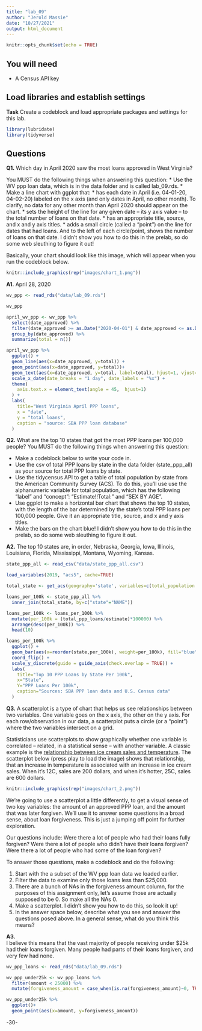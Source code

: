 ```yaml
---
title: "lab_09"
author: "Jerold Massie"
date: "10/27/2021"
output: html_document
---
```


```r
knitr::opts_chunk$set(echo = TRUE)
```

## You will need

* A Census API key

## Load libraries and establish settings

**Task** Create a codeblock and load appropriate packages and settings for this lab.
```r
library(lubridate)
library(tidyverse)


```


## Questions

**Q1.** Which day in April 2020 saw the most loans approved in West Virginia? 

You MUST do the following things when answering this question:
* Use the WV ppp loan data, which is in the data folder and is called lab_09.rds.
* Make a line chart with ggplot that:
  * has each date in April (i.e. 04-01-20, 04-02-20) labeled on the x axis (and only dates in April, no other month). To clarify, no data for any other month than April 2020 should appear on the chart. 
  * sets the height of the line for any given date -- its y axis value -- to the total number of loans on that date.
  * has an appropriate title, source, and x and y axis titles. 
  * adds a small circle (called a "point") on the line for dates that had loans. And to the left of each circle/point, shows the number of loans on that date.  I didn't show you how to do this in the prelab, so do some web sleuthing to figure it out! 

Basically, your chart should look like this image, which will appear when you run the codeblock below. 

```r
knitr::include_graphics(rep("images/chart_1.png"))
```
**A1.** 
April 28, 2020
```r
wv_ppp <- read_rds("data/lab_09.rds")

wv_ppp
```

```r
april_wv_ppp <- wv_ppp %>%
  select(date_approved) %>%
  filter(date_approved >= as.Date("2020-04-01") & date_approved <= as.Date("2020-04-30")) %>%
  group_by(date_approved) %>%
  summarize(total = n())
```

```r
april_wv_ppp %>%
  ggplot() + 
  geom_line(aes(x=date_approved, y=total)) +
  geom_point(aes(x=date_approved, y=total))+
  geom_text(aes(x=date_approved, y=total, label=total), hjust=1, vjust=1)+
  scale_x_date(date_breaks = "1 day", date_labels = "%x") + 
  theme(
    axis.text.x = element_text(angle = 45,  hjust=1)
  ) +
  labs(
    title="West Virginia April PPP loans",
    x = "date",
    y = "total loans",
    caption = "source: SBA PPP loan database"
  )
```


**Q2.** What are the top 10 states that got the most PPP loans per 100,000 people? You MUST do the following things when answering this question:

* Make a codeblock below to write your code in.
* Use the csv of total PPP loans by state in the data folder (state_ppp_all) as your source for total PPP loans by state.  
* Use the tidycensus API to get a table of total population by state from the American Community Survey (ACS). To do this, you'll use use the alphanumeric variable for total population, which has the following "label" and "concept": "Estimate!!Total:" and "SEX BY AGE".  
* Use ggplot to make a horizontal bar chart that shows the top 10 states, with the length of the bar determined by the state's total PPP loans per 100,000 people. Give it an appropriate title, source, and x and y axis titles. 
* Make the bars on the chart blue! I didn't show you how to do this in the prelab, so do some web sleuthing to figure it out.  

**A2.** 
The top 10 states are, in order, Nebraska, Georgia, Iowa, Illinois, Louisiana, Florida, Mississippi, Montana, Wyoming, Kansas.
```r
state_ppp_all <- read_csv("data/state_ppp_all.csv")
```
```r
load_variables(2019, "acs5", cache=TRUE)
```
```r
total_state <- get_acs(geography='state', variables=c(total_population = 'B01001_001'))
```
```r
loans_per_100k <- state_ppp_all %>%
  inner_join(total_state, by=c("state"="NAME"))

loans_per_100k <- loans_per_100k %>%
  mutate(per_100k = (total_ppp_loans/estimate)*100000) %>%
  arrange(desc(per_100k)) %>%
  head(10)
```
```r
loans_per_100k %>%
  ggplot() +
  geom_bar(aes(x=reorder(state,per_100k), weight=per_100k), fill="blue") +
  coord_flip() +
  scale_y_discrete(guide = guide_axis(check.overlap = TRUE)) +
  labs(
    title="Top 10 PPP Loans by State Per 100k",
    x="State",
    Y="PPP Loans Per 100k",
    caption="Sources: SBA PPP loan data and U.S. Census data"
  )
```


**Q3.**  A scatterplot is a type of chart that helps us see relationships between two variables. One variable goes on the x axis, the other on the y axis.  For each row/observation in our data, a scatterplot puts a circle (or a "point") where the two variables intersect on a grid. 

Statisticians use scatterplots to show graphically whether one variable is correlated -- related, in a statistical sense -- with another variable.  A classic example is the [relationship between ice cream sales and temperature](https://www.mathsisfun.com/data/scatter-xy-plots.html).  The scatterplot below (press play to load the image) shows that relationship, that an increase in temperature is associated with an increase in ice cream sales. When it's 12C, sales are 200 dollars, and when it's hotter, 25C, sales are 600 dollars.

```r
knitr::include_graphics(rep("images/chart_2.png"))
```

We're going to use a scatterplot a little differently, to get a visual sense of two key variables: the amount of an approved PPP loan, and the amount that was later forgiven. We'll use it to answer some questions in a broad sense, about loan forgiveness.  This is just a jumping off point for further exploration. 

Our questions include: Were there a lot of people who had their loans fully forgiven?  Were there a lot of people who didn't have their loans forgiven? Were there a lot of people who had some of the loan forgiven? 

To answer those questions, make a codeblock and do the following:

1. Start with the a subset of the WV ppp loan data we loaded earlier.
2. Filter the data to examine only those loans less than $25,000.
3. There are a bunch of NAs in the forgiveness amount column, for the purposes of this assignment only, let's assume those are actually supposed to be 0. So make all the NAs 0. 
4. Make a scatterplot. I didn't show you how to do this, so look it up! 
5. In the answer space below, describe what you see and answer the questions posed above.  In a general sense, what do you think this means?  

**A3.**  
I believe this means that the vast majority of people receiving under $25k had their loans forgiven. Many people had parts of their loans forgiven, and very few had none. 
```r
wv_ppp_loans <- read_rds("data/lab_09.rds")
```

```r
wv_ppp_under25k <- wv_ppp_loans %>%
  filter(amount < 25000) %>%
  mutate(forgiveness_amount = case_when(is.na(forgiveness_amount)~0, TRUE ~ forgiveness_amount))
```

```r
wv_ppp_under25k %>%
  ggplot()+
  geom_point(aes(x=amount, y=forgiveness_amount))
```

-30-